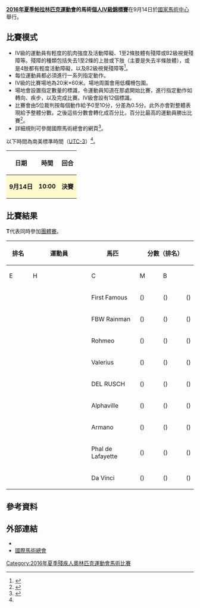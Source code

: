 {{noteTA|G1=Sports}}
{{Infobox Paralympic event
| event       = 馬術個人錦標賽IV級
| games       = 2016年夏季
| image       = [[File:Equestrian_Vaulting_pictogram.svg|120px]]
| caption     = 
| venue       = [[國家馬術中心_(里約熱內盧)|國家馬術中心]]
| dates       = 9月14日
| competitors = 9
| nations     = 8<ref name=slot>{{Cite web |url=http://inside.fei.org/system/files/PARA-DRESSAGE%20CoC%20RIO%202016%20final%20definite%20entries_corr31Aug2016.pdf |title=Definite Entries List PARA-EQUESTRIAN DRESSAGE |accessdate=2016-09-07 |archive-date=2016-09-02 |archive-url=https://web.archive.org/web/20160902031057/http://inside.fei.org/system/files/PARA-DRESSAGE%20CoC%20RIO%202016%20final%20definite%20entries_corr31Aug2016.pdf |dead-url=no }}</ref>
| gold        =  
| goldNPC     =  
| silver      =  
| silverNPC   =  
| bronze      =  
| bronzeNPC   =  
| prev        = [[2012年夏季殘疾人奧林匹克運動會馬術個人錦標賽IV級|2012]]
| next        = [[2020年夏季殘疾人奧林匹克運動會馬術個人IV級錦標賽|2020]]
}}
{{2016年夏季殘疾人奧林匹克運動會馬術比賽}}
'''[[2016年夏季帕拉林匹克運動會|2016年夏季帕拉林匹克運動會]]的馬術[[2016年夏季殘疾人奧林匹克運動會馬術比賽|個人IV級錦標賽]]'''在9月14日於[[國家馬術中心_(里約熱內盧)|國家馬術中心]]舉行。

== 比賽模式 ==
* IV級的運動員有輕度的肌肉強度及活動障礙、1至2條肢體有殘障或B2級視覺殘障等。殘障的種類包括失去1至2條的上肢或下肢（主要是失去半條肢體），或是4肢都有輕度活動障礙，以及B2級視覺殘障等<ref name=classify>{{Cite web |url=https://www.paralympic.org/sites/default/files/document/150915170806821_2015_09_15%2BExplanatory%2Bguide%2BClassification_summer%2BFINAL%2B_5.pdf |title=Explanatory guide to Paralympic classification |accessdate=2016-09-07 |archive-date=2016-08-27 |archive-url=https://web.archive.org/web/20160827205502/https://www.paralympic.org/sites/default/files/document/150915170806821_2015_09_15%2BExplanatory%2Bguide%2BClassification_summer%2BFINAL%2B_5.pdf |dead-url=no }}</ref>。
* 每位運動員都必須進行一系列指定動作。
* IV級的比賽場地為20米×60米。場地周圍會用低欄柵包圍。
* 場地會設置指定數量的標識，令運動員知道在那處開始比賽，進行指定動作如轉向、疾步，以及完成比賽。IV級會設有12個標識。
* 比賽會由5位裁判按每個動作給予0至10分，分差為0.5分。此外亦會對整體表現給予整體分數。之後這些分數會轉化成百分比，百分比最高的運動員勝出比賽<ref name=schedule>{{Cite web |url=http://www.paralimpicos.es/publicacion/ficheros/Paralympic%20Explanatory%20Guide%20_%20Equestrian.pdf |title=Equestrian Explanatory Guide |access-date=2016-09-07 |archive-url=https://web.archive.org/web/20160330021903/http://www.paralimpicos.es/publicacion/ficheros/Paralympic%20Explanatory%20Guide%20_%20Equestrian.pdf |archive-date=2016-03-30 |dead-url=yes }}</ref>。
* 詳細規則可參閱國際馬術總會的網頁<ref>{{Cite web |url=http://inside.fei.org/sites/default/files/PED%202016_rules_clean.pdf |title=PARA-EQUESTRIAN DRESSAGE RULES |accessdate=2016-09-07 |archive-date=2016-09-16 |archive-url=https://web.archive.org/web/20160916000356/http://inside.fei.org/sites/default/files/PED%202016_rules_clean.pdf |dead-url=no }}</ref>。
以下時間為南美標準時間（[[UTC-3|UTC-3]]）<ref name=schedule/>。
{| class="wikitable" style="text-align:center" width=400px
! 日期
! 時間
! 回合
|-
|style=background:lemonchiffon| '''9月14日''' ||style=background:lemonchiffon| '''10:00''' || style=background:lemonchiffon| '''決賽''' 
|}

== 比賽結果 ==
'''T'''代表同時參加[[2016年夏季殘疾人奧林匹克運動會馬術團體錦標賽|團體賽]]。
{| class="wikitable" style="text-align:center"
|-
!rowspan=2| 排名 !!rowspan=2 width=250| 運動員 !!rowspan=2 width=150| 馬匹 !!colspan=5| 分數（排名） !!rowspan=2 width=60| 總分數 !!rowspan=2| 備註
|-
!width=75| E !!width=75| H !!width=75| C !!width=75| M !!width=75| B
|-
|  || {{flagIPCathlete|[[Lisa_Martin|Lisa Martin]]|AUS|2016年夏季}} || First Famous || () || () || () || () || () ||  || '''T'''
|-
|  || {{flagIPCathlete|[[米歇爾·喬治|米歇爾·喬治]]|BEL|2016年夏季}} || FBW Rainman || () || () || () || () || () ||  || '''T'''
|-
|  || {{flagIPCathlete|[[絲卡·韋爾默朗|絲卡·韋爾默朗]]|BEL|2016年夏季}} || Rohmeo || () || () || () || () || () ||  || '''T'''
|-
|  || {{flagIPCathlete|[[蘇菲亞·韋斯|蘇菲亞·韋斯]]|GBR|2016年夏季}} || Valerius || () || () || () || () || () ||  || '''T'''
|-
|  || {{flagIPCathlete|[[Carolin_Schnarre|Carolin Schnarre]]|GER|2016年夏季}} || DEL RUSCH || () || () || () || () || () ||  || '''T'''
|-
|  || {{flagIPCathlete|[[弗蘭克·荷斯瑪|弗蘭克·荷斯瑪]]|NED|2016年夏季}} || Alphaville || () || () || () || () || () ||  || '''T'''
|-
|  || {{flagIPCathlete|[[Heidi_Loeken|Heidi Loeken]]|NOR|2016年夏季}} || Armano || () || () || () || () || () ||  || '''T'''
|-
|  || {{flagIPCathlete|[[Nicole_Geiger|Nicole Geiger]]|SUI|2016年夏季}} || Phal de Lafayette || () || () || () || () || () ||  || 
|-
|  || {{flagIPCathlete|[[Alfonsina_Maldonado|Alfonsina Maldonado]]|URU|2016年夏季}} || Da Vinci || () || () || () || () || () ||  || 
|}

== 參考資料 ==
{{reflist}}

== 外部連結 ==
* {{Official|https://www.rio2016.com/en/paralympics/equestrian}}{{pt}}{{en}}{{es}}{{fr}}
* [http://www.fei.org/ 國際馬術總會]{{Wayback|url=http://www.fei.org/ |date=20180322204050 }}{{en}}

[[Category:2016年夏季殘疾人奧林匹克運動會馬術比賽|Category:2016年夏季殘疾人奧林匹克運動會馬術比賽]]